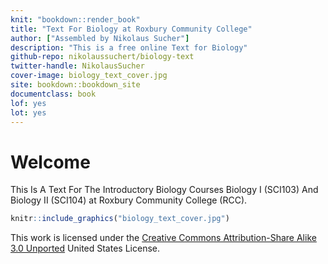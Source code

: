 ```yaml
---
knit: "bookdown::render_book"
title: "Text For Biology at Roxbury Community College"
author: ["Assembled by Nikolaus Sucher"]
description: "This is a free online Text for Biology"
github-repo: nikolaussuchert/biology-text
twitter-handle: NikolausSucher
cover-image: biology_text_cover.jpg
site: bookdown::bookdown_site
documentclass: book
lof: yes
lot: yes
---
```


# Welcome {-}

This Is A Text For The Introductory Biology Courses Biology I (SCI103) And Biology II (SCI104) at Roxbury Community College (RCC).


```r
knitr::include_graphics("biology_text_cover.jpg")
```


This work is licensed under the [Creative Commons Attribution-Share Alike 3.0 Unported](https://creativecommons.org/licenses/by-sa/3.0/deed.en) United States License.

